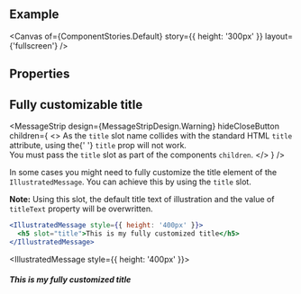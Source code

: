 
<Meta of={ComponentStories} />

<DocsHeader since="0.18.0" />

<br />

## Example

<Canvas of={ComponentStories.Default} story={{ height: '300px' }} layout={'fullscreen'} />

## Properties

<ControlsWithNote of={ComponentStories.Default} />

## Fully customizable title

<MessageStrip
  design={MessageStripDesign.Warning}
  hideCloseButton
  children={
    <>
      As the <code>title</code> slot name collides with the standard HTML <code>title</code> attribute, using the{' '}
      <code>title</code> prop will not work. <br />
      You must pass the <code>title</code> slot as part of the components <code>children</code>.
    </>
  }
/>

In some cases you might need to fully customize the title element of the `IllustratedMessage`.
You can achieve this by using the `title` slot.

**Note:** Using this slot, the default title text of illustration and the value of `titleText` property will be overwritten.

```jsx
<IllustratedMessage style={{ height: '400px' }}>
  <h5 slot="title">This is my fully customized title</h5>
</IllustratedMessage>
```

<IllustratedMessage style={{ height: '400px' }}>
  <h5 slot="title">This is my fully customized title</h5>
</IllustratedMessage>

<Footer />
